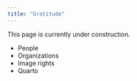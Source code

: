 ```yaml
---
title: "Gratitude"
---
```


This page is currently under construction. 

- People
- Organizations
- Image rights
- Quarto